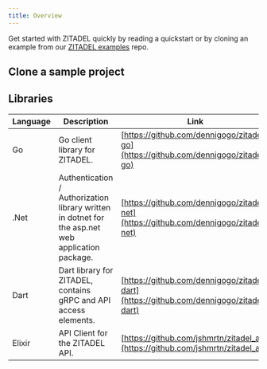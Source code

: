 ```yaml
---
title: Overview
---
```



Get started with ZITADEL quickly by reading a quickstart or by cloning an example from our [ZITADEL examples](https://github.com/dennigogo/zitadel-examples) repo.

<Tabs>
  <TabItem value="app" label="Web · Native applications" default>
    <CardWrapper>
      <Card link="/docs/examples/login/angular" imageSource="/img/tech/angular.svg" title="Angular" description="Add the user login to your application and query some data from the userinfo endpoint" />
      <Card link="/docs/examples/login/react" imageSource="/img/tech/react.png" title="React" description="Logs into your application and queries some data from the userinfo endpoint" />
      <Card link="/docs/examples/login/flutter" imageSource="/img/tech/flutter.svg" title="Flutter" description="Mobile Application working for iOS and Android that authenticates your user." />
      <Card link="/docs/examples/login/nextjs" imageSource="/img/tech/nextjs.svg" title="NextJS" description="A simple application to log into your user account and query some data from User endpoint." />
    </CardWrapper>
  </TabItem>
  <TabItem value="backend" label="Backend · API">
    <CardWrapper>
      <Card link="/docs/examples/call-zitadel-api/go" imageSource="/img/tech/golang.svg" title="GO" description="Demonstrates how to fetch some data from the ZITADEL management API." />
      <Card link="/docs/examples/call-zitadel-api/dot-net" imageSource="/img/tech/dotnet.svg" title=".NET" description="This integration guide shows you how to integrate ZITADEL into your .NET application. It demonstrates how to fetch some data from the ZITADEL management API." />
    </CardWrapper>
  </TabItem>
  <TabItem value="proxy" label="Proxy">
    <CardWrapper>
      <Card link="/docs/examples/identity-proxy/oauth2-proxy" imageSource="/img/tech/oauth2-proxy.svg" title="OAuth 2.0 Proxy" description="Allows services to delegate the authentication flow to a IDP, for example ZITADEL" />
    </CardWrapper>
  </TabItem>
</Tabs>

## Clone a sample project

<CardWrapper>
  <Card githubLink="https://github.com/dennigogo/zitadel-examples/tree/main/java/spring-boot" title="Java" label="Java" />
  <Card githubLink="https://github.com/dennigogo/zitadel-examples/tree/main/python3" title="Python" label="Python" />
  <Card githubLink="https://github.com/dennigogo/zitadel-examples/tree/main/angular" title="Angular" label="Web · Mobile Web" />
  <Card githubLink="https://github.com/dennigogo/zitadel-examples/tree/main/nextjs" title="NextJS" label="Web · Mobile Web" />
</CardWrapper>

## Libraries


| Language     | Description          | Link        |
| ------------ | ---------------------|-------------|
| Go           | Go client library for ZITADEL.     | [https://github.com/dennigogo/zitadel-go](https://github.com/dennigogo/zitadel-go)
| .Net         | Authentication / Authorization library written in dotnet for the asp.net web application package. | [https://github.com/dennigogo/zitadel-net](https://github.com/dennigogo/zitadel-net)
| Dart         | Dart library for ZITADEL, contains gRPC and API access elements.   | [https://github.com/dennigogo/zitadel-dart](https://github.com/dennigogo/zitadel-dart) |
| Elixir       | API Client for the ZITADEL API. | [https://github.com/jshmrtn/zitadel_api](https://github.com/jshmrtn/zitadel_api) |
